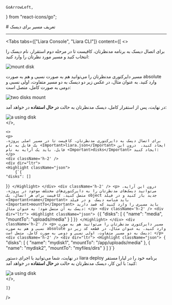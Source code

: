     GoArrowLeft,
} from "react-icons/go";

<Layout>
# تعریف مسیر برای دیسک

<hr className="mb-2" />
       
<Tabs 
    tabs={["Liara Console", "Liara CLI"]} 
    content={[
    <>
    <p>
        برای اتصال دیسک به برنامه مدنظرتان، کافیست تا در مرحله دوم استقرار، نام دیسک را انتخاب کنید و مسیر مورد نظرتان را وارد کنید:
    </p>
    <div className="h-4" />
    <img src="https://files.liara.ir/liara/docs/step-2-mount-disk.png" alt="mount disk"/>
    <div className="h-4" />
    <p>
    مسیر دایرکتوری مدنظرتان را می‌توانید هم به صورت نسبی و هم به صورت absolute وارد کنید. به عنوان مثال، در عکس زیر دو دیسک به دو مسیر متفاوت، اولی نسبی و دومی به صورت کامل، متصل است:
    </p>
    <div className="h-4" />
    <img src="https://files.liara.ir/liara/docs/two-disks-console.png" alt="two disks mount"/>
    <div className="h-4" />
    <p>
    در نهایت، پس از استقرار کامل، دیسک مدنظرتان به حالت <b>در حال استفاده</b> در خواهد آمد:
    </p>
    <div className="h-4" />
    <img src="https://files.liara.ir/liara/docs/a-using-disk.png" alt="a using disk"/>
    <div className="h-4" />
    </>,
    
    <>
    <p>
    برای اتصال دیسک به دایرکتوری مدنظرتان، کافیست تا در مسیر اصلی پروژه، یک فایل به نام <Important>liara.json</Important> ایجاد کنید.  درون این فایل، باید یک آرایه به نام <Important>disks</Important> ایجاد کنید:
    </p>
    <div className='h-2' />
    <div dir="ltr">
    <Highlight className="json">
        {`{
    "disks": []
}`}
    </Highlight>
    </div>
    <div className='h-2' />
    <p>
    درون این آرایه، می‌توانید دیسک‌های مدنظرتان را به دایرکتوری‌های مختلف موجود در پروژه، متصل کنید. کافیست برای هر اتصال، یک object جدید باز کنید و در فیلد <Important>name</Important> باید شناسه دیسک  و در فیلد <Important>mountTo</Important> باید مسیری را وارد کنید که قصد دارید دیسک به آن متصل شود؛ به عنوان مثال:
    </p>
    <div className='h-2' />
    <div dir="ltr">
    <Highlight className="json">
        {`{
    "disks": [
        {
            "name": "media",
            "mountTo": "uploads/media"
        }
    ]
}`}
    </Highlight>
    </div>
    <div className='h-2' />
    <p>
    مسیر دایرکتوری مدنظرتان را می‌توانید هم به صورت نسبی و هم به صورت absolute وارد کنید. به عنوان مثال، در قطعه کد زیر دو دیسک به دو مسیر متفاوت، اولی نسبی و دومی به صورت کامل، متصل است:
    </p>
    <div className='h-2' />
    <div dir="ltr">
    <Highlight className="json">
        {`    "disks": [
        {
            "name": "mydisk1",
            "mountTo": "/app/uploads/media"
        },
        {
            "name": "mydisk2",
            "mountTo": "myfiles/dirs"
        }
    ]
}`}
    </Highlight>
    </div>
    <div className='h-2' />
    <p>
    در نهایت، شما می‌توانید با اجرای دستور <Important>liara deploy</Important> برنامه خود را در لیارا مستقر کنید؛ با این کار، دیسک مدنظرتان به حالت <b>در حال استفاده</b> در خواهد آمد:
    </p>
    <div className="h-4" />
    <img src="https://files.liara.ir/liara/docs/a-using-disk.png" alt="a using disk"/>
    <div className="h-4" />
    </>,

    ]} 
/>

</Layout>